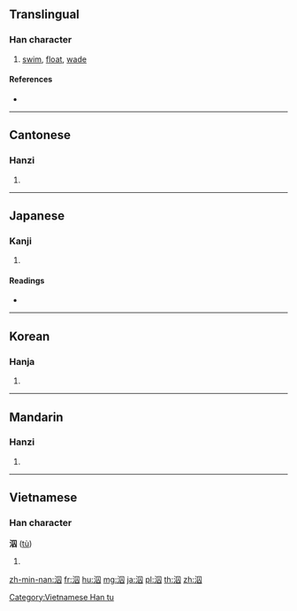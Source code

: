 ==Translingual==

===Han character===
{{Han char|rn=85|rad=水|as=05|sn=8|four=36100|canj=EWO}}

# [[swim]], [[float]], [[wade]]

====References====
* {{Han ref|kx=0615.080|dkj=17270|dj=1009.060|hdz=31587.020|uh=6CC5|ud=27845|bh=AA73|bd=43635}}

----

==Cantonese==

===Hanzi===
{{yue-hanzi|jyut=[[cau4]], [[jau4]]|y=chau4, yau4}}

# {{defn|lang=yue|sort=水05}}

----

==Japanese==

===Kanji===
{{ja-kanji|grade=|rs=水05}}

# {{defn|lang=ja|sort=水05}}

====Readings====
* {{ja-readings|on=[[しゅう]] (shū)|kun=[[およぐ]] (oyogu)}}

----

==Korean==

===Hanja===
{{ko-hanja|hangeul=쉬|eumhun=|rv=swi|mr=swi|y=swi}}

# {{defn|lang=ko|sort=水05}}

----

==Mandarin==

===Hanzi===
{{cmn-hanzi|pin=[[qiú]] ([[qiu2]]), [[yōu]] ([[you1]])|wg=ch'iu<sup>2</sup>, yu<sup>1</sup>}}

# {{defn|lang=cmn|sort=水05}}

----

==Vietnamese==

===Han character===
'''泅''' ([[tù]])

# {{defn|lang=vi}}

[[Category:Vietnamese Han tu]]

[[zh-min-nan:泅]]
[[fr:泅]]
[[hu:泅]]
[[mg:泅]]
[[ja:泅]]
[[pl:泅]]
[[th:泅]]
[[zh:泅]]